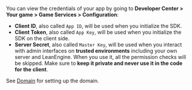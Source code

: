 You can view the credentials of your app by going to **Developer Center > Your game > Game Services > Configuration**:

- **Client ID**, also called `App ID`, will be used when you initialize the SDK.
- **Client Token**, also called `App Key`, will be used when you initialize the SDK on the client side.
- **Server Secret**, also called `Master Key`, will be used when you interact with admin interfaces on **trusted environments** including your own server and LeanEngine. When you use it, all the permission checks will be skipped. Make sure to **keep it private and never use it in the code for the client**.

See [Domain](#domain) for setting up the domain.
